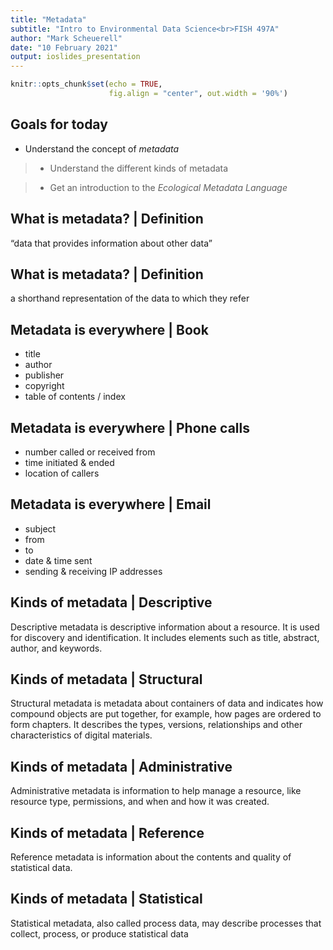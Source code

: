 ```yaml
---
title: "Metadata"
subtitle: "Intro to Environmental Data Science<br>FISH 497A"
author: "Mark Scheuerell"
date: "10 February 2021"
output: ioslides_presentation
---
```


```r
knitr::opts_chunk$set(echo = TRUE, 
                      fig.align = "center", out.width = '90%')
```

## Goals for today

* Understand the concept of *metadata*

> - Understand the different kinds of metadata

> - Get an introduction to the *Ecological Metadata Language*


## What is metadata? | Definition

"data that provides information about other data"


## What is metadata? | Definition

a shorthand representation of the data to which they refer


## Metadata is everywhere | Book

* title  
* author  
* publisher  
* copyright  
* table of contents / index  


## Metadata is everywhere | Phone calls

* number called or received from  
* time initiated & ended  
* location of callers  


## Metadata is everywhere | Email

* subject  
* from  
* to  
* date & time sent  
* sending & receiving IP addresses  


## Kinds of metadata | Descriptive

Descriptive metadata is descriptive information about a resource. It is used for discovery and identification. It includes elements such as title, abstract, author, and keywords.


## Kinds of metadata | Structural

Structural metadata is metadata about containers of data and indicates how compound objects are put together, for example, how pages are ordered to form chapters. It describes the types, versions, relationships and other characteristics of digital materials.


## Kinds of metadata | Administrative

Administrative metadata is information to help manage a resource, like resource type, permissions, and when and how it was created.


## Kinds of metadata | Reference

Reference metadata is information about the contents and quality of statistical data.


## Kinds of metadata | Statistical

Statistical metadata, also called process data, may describe processes that collect, process, or produce statistical data
